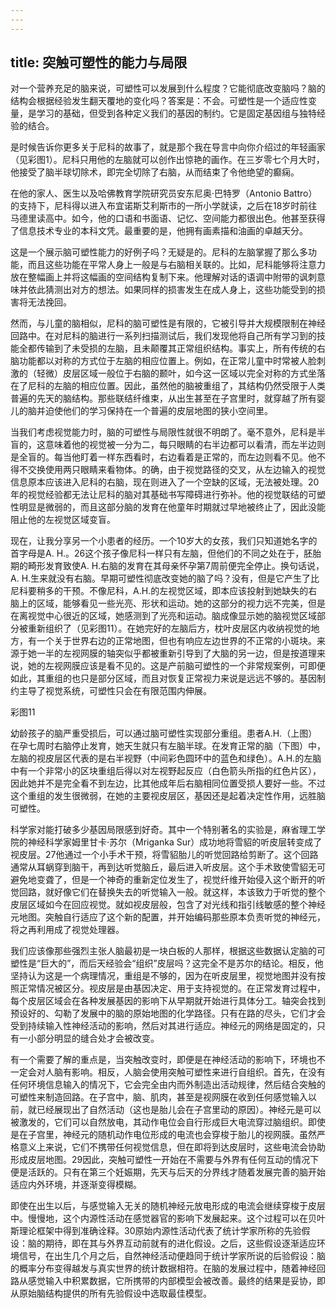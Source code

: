 ```yaml
---
---
---
```

title: 突触可塑性的能力与局限
---




对一个营养充足的脑来说，可塑性可以发展到什么程度？它能彻底改变脑吗？脑的结构会根据经验发生翻天覆地的变化吗？答案是：不会。可塑性是一个适应性变量，是学习的基础，但受到各种定义我们的基因的制约。它是固定基因组与独特经验的结合。

是时候告诉你更多关于尼科的故事了，就是那个我在导言中向你介绍过的年轻画家（见彩图1）。尼科只用他的左脑就可以创作出惊艳的画作。在三岁零七个月大时，他接受了脑半球切除术，即完全切除了右脑，从而结束了令他绝望的癫痫。

在他的家人、医生以及哈佛教育学院研究员安东尼奥·巴特罗（Antonio Battro）的支持下，尼科得以进入布宜诺斯艾利斯市的一所小学就读，之后在18岁时前往马德里读高中。如今，他的口语和书面语、记忆、空间能力都很出色。他甚至获得了信息技术专业的本科文凭。最重要的是，他拥有画素描和油画的卓越天分。

这是一个展示脑可塑性能力的好例子吗？无疑是的。尼科的左脑掌握了那么多功能，而且这些功能在平常人身上一般是与右脑相关联的。比如，尼科能够将注意力放在整幅画上并将这幅画的空间结构复制下来。他理解对话的语调中附带的讽刺意味并依此猜测出对方的想法。如果同样的损害发生在成人身上，这些功能受到的损害将无法挽回。

然而，与儿童的脑相似，尼科的脑可塑性是有限的，它被引导并大规模限制在神经回路中。在对尼科的脑进行一系列扫描测试后，我们发现他将自己所有学习到的技能全都传输到了未受损的左脑，且未颠覆其正常组织结构。事实上，所有传统的右脑功能都以对称的方式位于左脑的相应位置上。例如，在正常儿童中时常被人脸刺激的（轻微）皮层区域一般位于右脑的颞叶，如今这一区域以完全对称的方式坐落在了尼科的左脑的相应位置。因此，虽然他的脑被重组了，其结构仍然受限于人类普遍的先天的脑结构。那些联结纤维束，从出生甚至在子宫里时，就穿越了所有婴儿的脑并迫使他们的学习保持在一个普遍的皮层地图的狭小空间里。

当我们考虑视觉能力时，脑的可塑性与局限性就很不明朗了。毫不意外，尼科是半盲的，这意味着他的视觉被一分为二，每只眼睛的右半边都可以看清，而左半边则是全盲的。每当他盯着一样东西看时，右边看着是正常的，而左边则看不见。他不得不交换使用两只眼睛来看物体。的确，由于视觉路径的交叉，从左边输入的视觉信息原本应该进入尼科的右脑，现在则进入了一个空缺的区域，无法被处理。20年的视觉经验都无法让尼科的脑对其基础书写障碍进行弥补。他的视觉联结的可塑性明显是微弱的，而且这部分脑的发育在他童年时期就过早地被终止了，因此没能阻止他的左视觉区域变盲。

现在，让我分享另一个小患者的经历。一个10岁大的女孩，我们只知道她名字的首字母是A. H.。26这个孩子像尼科一样只有左脑，但他们的不同之处在于，胚胎期的畸形发育致使A. H.右脑的发育在其母亲怀孕第7周前便完全停止。换句话说，A. H.生来就没有右脑。早期可塑性彻底改变她的脑了吗？没有，但是它产生了比尼科要稍多的干预。不像尼科，A.H.的左视觉区域，即本应该投射到她缺失的右脑上的区域，能够看见一些光亮、形状和运动。她的这部分的视力远不完美，但是在离视觉中心很近的区域，她感测到了光亮和运动。脑成像显示她的脑视觉区域部分被重新组织了（见彩图11）。在她完好的左脑后方，枕叶皮层区内收纳视觉的地方，有一个关于世界右边的正常地图，但也有响应左边世界的不正常的小斑块。来源于她一半的左视网膜的轴突似乎都被重新引导到了大脑的另一边，但是按道理来说，她的左视网膜应该是看不见的。这是产前脑可塑性的一个非常规案例，可即便如此，其重组的也只是部分区域，而且对恢复正常视力来说是远远不够的。基因制约主导了视觉系统，可塑性只会在有限范围内伸展。

彩图11

幼龄孩子的脑严重受损后，可以通过脑可塑性实现部分重组。患者A.H.（上图）在孕七周时右脑停止发育，她天生就只有左脑半球。在发育正常的脑（下图）中，左脑的视皮层区代表的是右半视野（中间彩色圆环中的蓝色和绿色）。A.H.的左脑中有一个非常小的区块重组后得以对左视野起反应（白色箭头所指的红色片区），因此她并不是完全看不到左边，比其他成年后右脑相同位置受损人要好一些。不过这个重组的发生很微弱，在她的主要视皮层区，基因还是起着决定性作用，远胜脑可塑性。



科学家对能打破多少基因局限感到好奇。其中一个特别著名的实验是，麻省理工学院的神经科学家姆里甘卡·苏尔（Mriganka Sur）成功地将雪貂的听皮层转变成了视皮层。27他通过一个小手术干预，将雪貂胎儿的听觉回路给剪断了。这个回路通常从耳蜗穿到脑干，再到达听觉脑丘，最后进入听皮层。这个手术致使雪貂无可避免地变聋了，但是一个神奇的重新定位发生了，视觉纤维开始侵入这个断开的听觉回路，就好像它们在替换失去的听觉输入一般。就这样，本该致力于听觉的整个皮层区域如今在回应视觉。就如视皮层般，包含了对光线和指引线敏感的整个神经元地图。突触自行适应了这个新的配置，并开始编码那些原本负责听觉的神经元，将之再利用成了视觉处理器。

我们应该像那些强烈主张人脑最初是一块白板的人那样，根据这些数据认定脑的可塑性是“巨大的”，而后天经验会“组织”皮层吗？这完全不是苏尔的结论。相反，他坚持认为这是一个病理情况，重组是不够的，因为在听皮层里，视觉地图并没有按照正常情况被区分。视皮层是由基因决定、用于支持视觉的。在正常发育过程中，每个皮层区域会在各种发展基因的影响下从早期就开始进行具体分工。轴突会找到预设好的、勾勒了发展中的脑的原始地图的化学路径。只有在路的尽头，它们才会受到持续输入性神经活动的影响，然后对其进行适应。神经元的网络是固定的，只有一小部分明显的缝合处才会被改变。

有一个需要了解的重点是，当突触改变时，即便是在神经活动的影响下，环境也不一定会对人脑有影响。相反，人脑会使用突触可塑性来进行自组织。首先，在没有任何环境信息输入的情况下，它会完全由内而外制造出活动规律，然后结合突触的可塑性来制造回路。在子宫中，脑、肌肉，甚至是视网膜在收到任何感觉输入以前，就已经展现出了自然活动（这也是胎儿会在子宫里动的原因）。神经元是可以被激发的，它们可以自然放电，其动作电位会自行形成巨大电流穿过脑组织。即使是在子宫里，神经元的随机动作电位形成的电流也会穿梭于胎儿的视网膜。虽然严格意义上来说，它们不携带任何视觉信息，但在即将到达皮层时，这些电流会协助形成皮层地图。29因此，突触可塑性一开始在不需要与外界有任何互动的情况下便是活跃的。只有在第三个妊娠期，先天与后天的分界线才随着发展完善的脑开始适应内外环境，并逐渐变得模糊。

即使在出生以后，与感觉输入无关的随机神经元放电形成的电流会继续穿梭于皮层中。慢慢地，这个内源性活动在感觉器官的影响下发展起来。这个过程可以在贝叶斯理论框架中得到准确诠释。30原始内源性活动代表了统计学家所称的先验假设：脑的期待，即在其与外界互动前就有的进化假设。之后，这些假设逐渐适应环境信号，在出生几个月之后，自然神经活动便趋同于统计学家所说的后验假设：脑的概率分布变得越发与真实世界的统计数据相符。在脑的发展过程中，随着神经回路从感觉输入中积累数据，它所携带的内部模型会被改善。最终的结果是妥协，即从原始脑结构提供的所有先验假设中选取最佳模型。